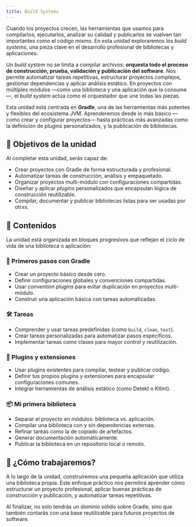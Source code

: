 ```yaml
---
title: Build Systems
---
```



<ReadingTime/>

Cuando los proyectos crecen, las herramientas que usamos para compilarlos, ejecutarlos, analizar su calidad y publicarlos se vuelven tan importantes como el código mismo. En esta unidad exploraremos los *build systems*, una pieza clave en el desarrollo profesional de bibliotecas y aplicaciones.

Un *build system* no se limita a compilar archivos: **orquesta todo el proceso de construcción, prueba, validación y publicación del software**. Nos permite automatizar tareas repetitivas, estructurar proyectos complejos, gestionar dependencias y aplicar análisis estático. En proyectos con múltiples módulos —como una biblioteca y una aplicación que la consume—, el *build system* actúa como el orquestador que une todas las piezas.

Esta unidad está centrada en **Gradle**, una de las herramientas más potentes y flexibles del ecosistema JVM. Aprenderemos desde lo más básico —como crear y configurar proyectos— hasta prácticas más avanzadas como la definición de plugins personalizados, y la publicación de bibliotecas.

## 🎯 Objetivos de la unidad

Al completar esta unidad, serás capaz de:

- Crear proyectos con Gradle de forma estructurada y profesional.
- Automatizar tareas de construcción, análisis y empaquetado.
- Organizar proyectos multi-módulo con configuraciones compartidas.
- Diseñar y aplicar *plugins* personalizados que encapsulan lógica de construcción reutilizable.
- Compilar, documentar y publicar bibliotecas listas para ser usadas por otrxs.

## 🧩 Contenidos

La unidad está organizada en bloques progresivos que reflejan el ciclo de vida de una biblioteca o aplicación:

### 🚀 Primeros pasos con Gradle

- Crear un proyecto básico desde cero.
- Definir configuraciones globales y convenciones compartidas.
- Usar *convention plugins* para evitar duplicación en proyectos multi-módulo.
- Construir una aplicación básica con tareas automatizadas.

### 🛠️ Tareas

- Comprender y usar tareas predefinidas (como `build`, `clean`, `test`).
- Crear tareas personalizadas para automatizar pasos específicos.
- Implementar tareas como clases para mayor control y reutilización.

### 🔌 Plugins y extensiones

- Usar plugins existentes para compilar, testear y publicar código.
- Definir tus propios plugins y extensiones para encapsular configuraciones comunes.
- Integrar herramientas de análisis estático (como Detekt o Ktlint).

### 📦 Mi primera biblioteca

- Separar el proyecto en módulos: biblioteca vs. aplicación.
- Compilar una biblioteca con y sin dependencias externas.
- Refinar tareas como la de copiado de artefactos.
- Generar documentación automáticamente.
- Publicar la biblioteca en un repositorio local o remoto.

## 🧭 ¿Cómo trabajaremos?

A lo largo de la unidad, construiremos una pequeña aplicación que utiliza una biblioteca propia. Este enfoque práctico nos permitirá aprender cómo estructurar un proyecto profesional, aplicar buenas prácticas de construcción y publicación, y automatizar tareas repetitivas.

Al finalizar, no solo tendrás un dominio sólido sobre Gradle, sino que también contarás con una base reutilizable para futuros proyectos de software.
